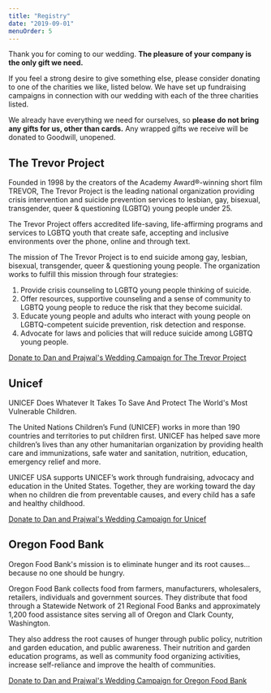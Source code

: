 ```yaml
---
title: "Registry"
date: "2019-09-01"
menuOrder: 5
---
```


Thank you for coming to our wedding. **The pleasure of your company is the only gift we need.**

If you feel a strong desire to give something else, please consider donating to one of the charities we like,
listed below. We have set up fundraising campaigns in connection with our wedding with each of the three charities
listed. 

We already have everything we need for ourselves, so **please do not bring any gifts for us, other than cards.**
Any wrapped gifts we receive will be donated to Goodwill, unopened. 

## The Trevor Project
Founded in 1998 by the creators of the Academy Award®-winning short film TREVOR, The Trevor Project is the leading
national organization providing crisis intervention and suicide prevention services to lesbian, gay, bisexual,
transgender, queer & questioning (LGBTQ) young people under 25.

The Trevor Project offers accredited life-saving, life-affirming programs and services to LGBTQ youth that create
safe, accepting and inclusive environments over the phone, online and through text.

The mission of The Trevor Project is to end suicide among gay, lesbian, bisexual, transgender, queer & questioning
young people. The organization works to fulfill this mission through four strategies:  
<ol>
<li>Provide crisis counseling to LGBTQ young people thinking of suicide.</li>  
<li>Offer resources, supportive counseling and a sense of community to LGBTQ young people to reduce the risk that they become suicidal.</li>
<li>Educate young people and adults who interact with young people on LGBTQ-competent suicide prevention, risk detection and response.</li>
<li>Advocate for laws and policies that will reduce suicide among LGBTQ young people.</li>
</ol>
<a class="btn btn-secondary" role="button" href="https://give.thetrevorproject.org/danandprajwal">Donate to Dan and Prajwal's Wedding Campaign for The Trevor Project</a>


## Unicef
UNICEF Does Whatever It Takes To Save And Protect The World's Most Vulnerable Children.

The United Nations Children’s Fund (UNICEF) works in more than 190 countries and territories to put children first.
UNICEF has helped save more children’s lives than any other humanitarian organization by providing health care and
immunizations, safe water and sanitation, nutrition, education, emergency relief and more.

UNICEF USA supports UNICEF’s work through fundraising, advocacy and education in the United States. Together, they
are working toward the day when no children die from preventable causes, and every child has a safe and healthy
childhood.

<a class="btn btn-secondary" role="button" href="https://www.crowdrise.com/o/en/campaign/dan-and-prajwals-wedding-fundraiser-for-unicef">Donate to Dan and Prajwal's Wedding Campaign for Unicef</a>


## Oregon Food Bank
Oregon Food Bank's mission is to eliminate hunger and its root causes…because no one should be hungry.

Oregon Food Bank collects food from farmers, manufacturers, wholesalers, retailers, individuals and government sources.
They distribute that food through a Statewide Network of 21 Regional Food Banks and approximately 1,200 food assistance
sites serving all of Oregon and Clark County, Washington.

They also address the root causes of hunger through public policy, nutrition and garden education, and public
awareness. Their nutrition and garden education programs, as well as community food organizing activities, increase
self-reliance and improve the health of communities.

<a class="btn btn-secondary" role="button" href="https://give.oregonfoodbank.org/danandprajwal">Donate to Dan and Prajwal's Wedding Campaign for Oregon Food Bank</a>

